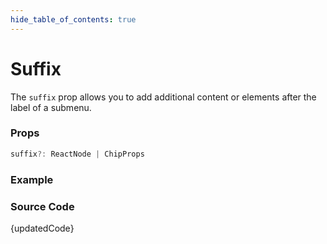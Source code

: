 ```yaml
---
hide_table_of_contents: true
---
```



# Suffix


The `suffix` prop allows you to add additional content or elements after the label of a submenu.

### Props

```ts noCopy
suffix?: ReactNode | ChipProps
```

### Example

<BrowserWindow url='/vertical-menu/submenu/suffix'>
  <Provider>
    <Suffix />
  </Provider>
</BrowserWindow>

### Source Code

<TsToJsCodeSnippet>{updatedCode}</TsToJsCodeSnippet>
